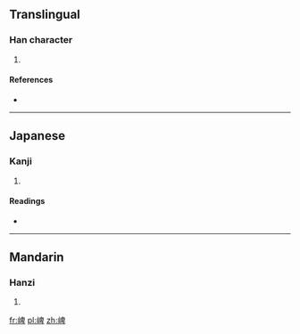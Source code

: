 ==Translingual==

===Han character===
{{Han char|rn=46|rad=山|as=08|sn=11|four=2674<sub>0</sub>|canj=山竹田十 (UHWJ)}}

# {{defn|Han|sort=山08}}

====References====
* {{Han ref|kx=0315.010|dkj=08207|dj=0615.210|hdz=10780.180|uh=5D25|ud=23845|bh=D4FD|bd=54525}}

----

==Japanese==

===Kanji===
{{ja-kanji|grade=|rs=山08}}

# {{defn|lang=ja|sort=山08}}

====Readings====
* {{ja-readings|on=[[へい]] (hei), [[ばい]] (bai), [[ひ]] (hi), [[び]] (bi)|kun=}}

----

==Mandarin==

===Hanzi===
{{cmn-hanzi|pin=[[pǐ]] ([[pi3]])|wg=p'i<sup>3</sup>}}

# {{defn|lang=cmn|sort=山08}}

[[fr:崥]]
[[pl:崥]]
[[zh:崥]]